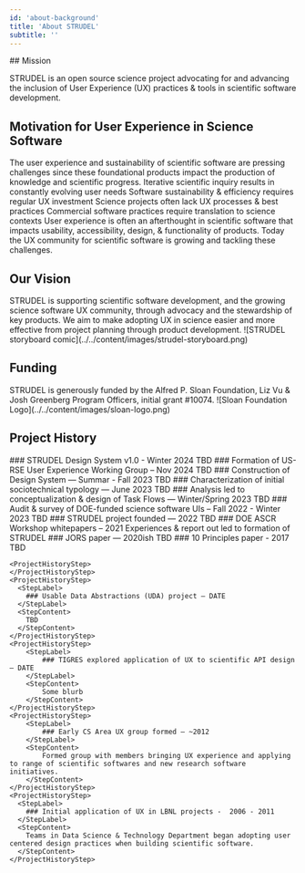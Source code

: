 ```yaml
---
id: 'about-background'
title: 'About STRUDEL'
subtitle: ''
---
```


<Hero>
## Mission

STRUDEL is an open source science project advocating for and advancing the inclusion of User Experience (UX) practices & tools in scientific software development.
</Hero>

<PageContainer>

## Motivation for User Experience in Science Software
<Grid container columnSpacing={4}>
    <Grid item sm={4}>
        The user experience and sustainability of scientific software are pressing challenges since these foundational products impact the production of knowledge and scientific progress.
    </Grid>
    <Grid item sm={8}>
        <Stack spacing={2}>
            <Box >
              <Grid container columnSpacing={4}>
                <Grid item sm={3}>
                    <Box sx={{
                        backgroundColor: 'neutral.light',
                        borderRadius: 4,
                        height: '100%',
                        padding: 1,
                    }}>
                    Iterative scientific inquiry results in constantly evolving user needs
                    </Box>
                </Grid>
                <Grid item sm={3}>
                    <Box sx={{
                        backgroundColor: 'neutral.light',
                        borderRadius: 4,
                        height: '100%',
                        padding: 1,
                    }}>
                    Software sustainability & efficiency requires regular UX investment
                    </Box>
                </Grid>
                <Grid item sm={3}>
                    <Box sx={{
                        backgroundColor: 'neutral.light',
                        borderRadius: 4,
                        height: '100%',
                        padding: 1,
                    }}>
                    Science projects often lack UX processes & best practices
                    </Box>
                </Grid>
                <Grid item sm={3}>
                    <Box sx={{
                        backgroundColor: 'neutral.light',
                        borderRadius: 4,
                        height: '100%',
                        padding: 1,
                    }}>
                    Commercial software practices require translation to science contexts
                    </Box>
                </Grid>
              </Grid>
            </Box>
            <Typography>User experience is often an afterthought in scientific software that impacts usability, accessibility, design, & functionality of products. Today the UX community for scientific software is growing and tackling these challenges.</Typography>
          </Stack>
    </Grid>
</Grid>

## Our Vision
<Grid container columnSpacing={4}>
    <Grid item sm={3}>
        STRUDEL is supporting scientific software development, and the growing science software UX community, through advocacy and the stewardship of key products. We aim to make adopting UX in science easier and more effective from project planning through product development.
    </Grid>
    <Grid item sm={9}>
        ![STRUDEL storyboard comic](../../content/images/strudel-storyboard.png)
    </Grid>
</Grid>

## Funding
<Grid container columnSpacing={4}>
    <Grid item sm={5}>
        STRUDEL is generously funded by the Alfred P. Sloan Foundation, Liz Vu & Josh Greenberg Program Officers, initial grant <Link href="https://sloan.org/grant-detail/10074" target="_blank">#10074</Link>.
    </Grid>
    <Grid item sm={7}>
        ![Sloan Foundation Logo](../../content/images/sloan-logo.png)
    </Grid>

</Grid>

## Project History
<ProjectHistoryStepper>
    <ProjectHistoryStep>
      <StepLabel>
        ### STRUDEL Design System v1.0 -  Winter 2024
      </StepLabel>
      <StepContent>
        TBD
      </StepContent>
    </ProjectHistoryStep>
    <ProjectHistoryStep>
      <StepLabel>
        ### Formation of US-RSE User Experience Working Group – Nov 2024
      </StepLabel>
      <StepContent>
        TBD
      </StepContent>
    </ProjectHistoryStep>
    <ProjectHistoryStep>
      <StepLabel>
        ### Construction of Design System — Summar - Fall 2023
      </StepLabel>
      <StepContent>
        TBD
      </StepContent>
    </ProjectHistoryStep>
    <ProjectHistoryStep>
      <StepLabel>
        ### Characterization of initial sociotechnical typology — June 2023
      </StepLabel>
      <StepContent>
        TBD
      </StepContent>
    </ProjectHistoryStep>
    <ProjectHistoryStep>
      <StepLabel>
        ### Analysis led to conceptualization & design of Task Flows — Winter/Spring 2023
      </StepLabel>
      <StepContent>
        TBD
      </StepContent>
    </ProjectHistoryStep>
    <ProjectHistoryStep>
      <StepLabel>
        ### Audit & survey of DOE-funded science software UIs – Fall 2022 - Winter 2023
      </StepLabel>
      <StepContent>
        TBD
      </StepContent>
    </ProjectHistoryStep>
    <ProjectHistoryStep>
      <StepLabel>
        ### STRUDEL project founded — 2022
      </StepLabel>
      <StepContent>
        TBD
      </StepContent>
    </ProjectHistoryStep>
    <ProjectHistoryStep>
      <StepLabel>
        ### DOE ASCR Workshop whitepapers – 2021
      </StepLabel>
      <StepContent>
        Experiences & report out led to formation of STRUDEL
      </StepContent>
    </ProjectHistoryStep>
    <ProjectHistoryStep>
    </ProjectHistoryStep>
    <ProjectHistoryStep>
    </ProjectHistoryStep>
    <ProjectHistoryStep>
      <StepLabel>
        ### JORS paper — 2020ish
      </StepLabel>
      <StepContent>
        TBD
      </StepContent>
    </ProjectHistoryStep>
    <ProjectHistoryStep>
      <StepLabel>
        ### 10 Principles paper - 2017
      </StepLabel>
      <StepContent>
        TBD
      </StepContent>
    </ProjectHistoryStep>
    
    <ProjectHistoryStep>
    </ProjectHistoryStep>
    <ProjectHistoryStep>
      <StepLabel>
        ### Usable Data Abstractions (UDA) project — DATE
      </StepLabel>
      <StepContent>
        TBD
      </StepContent>
    </ProjectHistoryStep>
    <ProjectHistoryStep>
        <StepLabel>
            ### TIGRES explored application of UX to scientific API design – DATE
        </StepLabel>
        <StepContent>
            Some blurb
        </StepContent>
    </ProjectHistoryStep>
    <ProjectHistoryStep>
        <StepLabel>
            ### Early CS Area UX group formed — ~2012
        </StepLabel>
        <StepContent>
            Formed group with members bringing UX experience and applying to range of scientific softwares and new research software initiatives.
        </StepContent>
    </ProjectHistoryStep>
    <ProjectHistoryStep>
      <StepLabel>
        ### Initial application of UX in LBNL projects -  2006 - 2011
      </StepLabel>
      <StepContent>
        Teams in Data Science & Technology Department began adopting user centered design practices when building scientific software.
      </StepContent>
    </ProjectHistoryStep>
</ProjectHistoryStepper>

</PageContainer>
